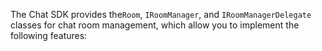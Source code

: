 <PlatformWrapper platform="unity">

The Chat SDK provides the`Room`, `IRoomManager`, and `IRoomManagerDelegate` classes for chat room management, which allow you to implement the following features:

</PlatformWrapper>